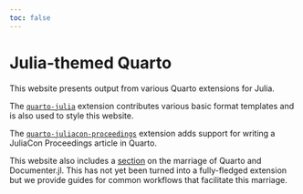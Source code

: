 ```yaml
---
toc: false
---
```


# Julia-themed Quarto

This website presents output from various Quarto extensions for Julia.

The [`quarto-julia`](https://github.com/pat-alt/quarto-julia) extension contributes various basic format templates and is also used to style this website.

The [`quarto-juliacon-proceedings`](https://github.com/pat-alt/quarto-juliacon-proceedings) extension adds support for writing a JuliaCon Proceedings article in Quarto.

This website also includes a [section](examples/documenter/index.qmd) on the marriage of Quarto and Documenter.jl. This has not yet been turned into a fully-fledged extension but we provide guides for common workflows that facilitate this marriage. 




